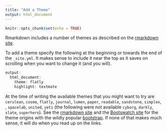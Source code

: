 ```yaml
---
title: "Add a Theme"
output: html_document
---
```


```r
knitr::opts_chunk$set(echo = TRUE)
```

Rmarkdown includes a number of themes as described on the [rmarkdown site](http://rmarkdown.rstudio.com/html_document_format.html#appearance_and_style). 

To add a theme specify the following at the beginning or towards the end of the `_site.yml`. It makes sense to include it near the top as it saves on scrolling when you want to change it (and you will). 

```r
output:
  html_document:
    theme: flatly
    highlight: textmate
```

At the time of writing the available themes that you might want to try are `cerulean`, `cosmo`, `flatly`, `journal`, `lumen`, `paper`, `readable`, `sandstone`, `simplex`, , `spacelab`, `united`, `yeti` (the following were not available `cyborg`, `darkly`, `slate`, `superhero`). See the [rmarkdown site](http://rmarkdown.rstudio.com/html_document_format.html#appearance_and_style) and the [Bootswatch site](http://bootswatch.com) for the theme origins with the wildly popular [bootstrap](http://getbootstrap.com). If none of that makes much sense, it will do when you read up on the links. 



